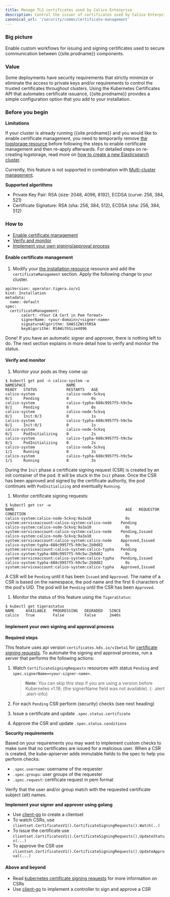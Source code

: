 ```yaml
---
title: Manage TLS certificates used by Calico Enterprise
description: Control the issuer of certificates used by Calico Enterprise.
canonical_url: '/security/comms/certificate-management'
---
```


### Big picture

Enable custom workflows for issuing and signing certificates used to secure communication between {{site.prodname}} components.

### Value

Some deployments have security requirements that strictly minimize or eliminate the access to private keys and/or 
requirements to control the trusted certificates throughout clusters. Using the Kubernetes Certificates API that automates 
certificate issuance, {{site.prodname}} provides a simple configuration option that you add to your installation.

### Before you begin

**Limitations**

If your cluster is already running {{site.prodname}} and you would like to enable certificate management, you need to 
temporarily remove [the logstorage resource]({{site.baseurl}}/reference/installation/api#operator.tigera.io/v1.LogStorage)
before following the steps to enable certificate management and then re-apply afterwards. For detailed steps on 
re-creating logstorage, read more on [how to create a new Elasticsearch cluster]({{site.baseurl}}/visibility/troubleshoot#how-to-create-a-new-cluster).

Currently, this feature is not supported in combination with [Multi-cluster management]({{site.baseurl}}/multicluster/mcm/create-a-management-cluster).

**Supported algorithms**
- Private Key Pair: RSA (size: 2048, 4096, 8192), ECDSA (curve: 256, 384, 521)
- Certificate Signature: RSA (sha: 256, 384, 512), ECDSA (sha: 256, 384, 512)

### How to
- [Enable certificate management](#enable-certificate-management)
- [Verify and monitor](#verify-and-monitor)
- [Implement your own signing/approval process](#implement-your-own-signing-and-approval-process)

#### Enable certificate management
1. Modify your [the installation resource]({{site.baseurl}}/reference/installation/api#operator.tigera.io/v1.Installation)
resource and add the `certificateManagement` section. Apply the following change to your cluster.
```
apiVersion: operator.tigera.io/v1
kind: Installation
metadata:
  name: default
spec:
  certificateManagement:
       caCert: <Your CA Cert in Pem format>
       signerName: <your-domain>/<signer-name>
       signatureAlgorithm: SHA512WithRSA
       keyAlgorithm: RSAWithSize4096
```

Done! If you have an automatic signer and approver, there is nothing left to do. The next section explains in more detail
how to verify and monitor the status.

#### Verify and monitor
1. Monitor your pods as they come up:
```
$ kubectl get pod -n calico-system -w
NAMESPACE                  NAME                                       READY   STATUS             RESTARTS   AGE
calico-system              calico-node-5ckvq                          0/1     Pending            0          0s
calico-system              calico-typha-688c9957f5-h9c5w              0/1     Pending            0          0s
calico-system              calico-node-5ckvq                          0/1     Init:0/3           0          1s
calico-system              calico-typha-688c9957f5-h9c5w              0/1     Init:0/1           0          1s
calico-system              calico-node-5ckvq                          0/1     PodInitializing    0          2s
calico-system              calico-typha-688c9957f5-h9c5w              0/1     PodInitializing    0          2s
calico-system              calico-node-5ckvq                          1/1     Running            0          3s
calico-system              calico-typha-688c9957f5-h9c5w              1/1     Running            0          3s
```
During the `Init` phase a certificate signing request (CSR) is created by an init container of the pod. It will be stuck in the 
`Init` phase. Once the CSR has been approved and signed by the certificate authority, the pod continues with `PodInitializing`
and eventually `Running`.

1. Monitor certificate signing requests:
```
$ kubectl get csr -w
NAME                                                 AGE   REQUESTOR                                          CONDITION
calico-system:calico-node-5ckvq:9a3a10               0s    system:serviceaccount:calico-system:calico-node    Pending
calico-system:calico-node-5ckvq:9a3a10               0s    system:serviceaccount:calico-system:calico-node    Pending,Issued
calico-system:calico-node-5ckvq:9a3a10               0s    system:serviceaccount:calico-system:calico-node    Approved,Issued
calico-system:typha-688c9957f5-h9c5w:2b0d82          0s    system:serviceaccount:calico-system:calico-typha   Pending
calico-system:typha-688c9957f5-h9c5w:2b0d82          0s    system:serviceaccount:calico-system:calico-typha   Pending,Issued
calico-system:typha-688c9957f5-h9c5w:2b0d82          0s    system:serviceaccount:calico-system:calico-typha   Approved,Issued
```
A CSR will be `Pending` until it has been `Issued` and `Approved`. The name of a CSR is based on the namespace, the pod
name and the first 6 characters of the pod's UID. The pod will be `Pending` until the CSR has been `Approved`.

1. Monitor the status of this feature using the `TigeraStatus`:
```
$ kubectl get tigerastatus
NAME     AVAILABLE   PROGRESSING   DEGRADED   SINCE
calico   True        False         False      2m40s
```
 
#### Implement your own signing and approval process

**Required steps**

This feature uses api version `certificates.k8s.io/v1beta1` for [certificate signing requests](https://kubernetes.io/docs/reference/access-authn-authz/certificate-signing-requests/). 
To automate the signing and approval process, run a server that performs the following actions:
1. Watch `CertificateSigningRequests` resources with status `Pending` and `spec.signerName=<your-signer-name>`.

   > **Note**: You can skip this step if you are using a version before Kubernetes v1.18; (the signerName field was not available).
   {: .alert .alert-info}

1. For each `Pending` CSR perform (security) checks (see next heading)
1. Issue a certificate and update `.spec.status.certificate`
1. Approve the CSR and update `.spec.status.conditions`

**Security requirements**

Based on your requirements you may want to implement custom checks to make sure that no certificates are issued for a malicious user.
When a CSR is created, the kube-apiserver adds immutable fields to the spec to help you perform checks:
- `.spec.username`: username of the requester
- `.spec.groups`: user groups of the requester
- `.spec.request`: certificate request in pem format

Verify that the user and/or group match with the requested certificate subject (alt) names.

**Implement your signer and approver using golang**
- Use [client-go](https://github.com/kubernetes/client-go) to create a clientset
- To watch CSRs, use `clientset.CertificatesV1().CertificateSigningRequests().Watch(..)`
- To issue the certificate use `clientset.CertificatesV1().CertificateSigningRequests().UpdateStatus(...)`
- To approve the CSR use `clientset.CertificatesV1().CertificateSigningRequests().UpdateApproval(...)`

#### Above and beyond
- Read [kubernetes certificate signing requests](https://kubernetes.io/docs/reference/access-authn-authz/certificate-signing-requests/) for more information on CSRs
- Use [client-go](https://github.com/kubernetes/client-go) to implement a controller to sign and approve a CSR
